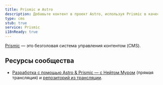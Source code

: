 ```yaml
---
title: Prismic и Astro
description: Добавьте контент в проект Astro, используя Prismic в качестве CMS
type: cms
stub: true
service: Prismic
i18nReady: true
---
```


[Prismic](https://prismic.io/) — это безголовая система управления контентом (CMS).

## Ресурсы сообщества

- [Разработка с помощью Astro & Prismic — c Нейтом Муром](https://www.youtube.com/watch?v=qFUfuDSLdxM) (прямая трансляция) и [репозиторий из трансляции](https://github.com/natemoo-re/miles-of-code).